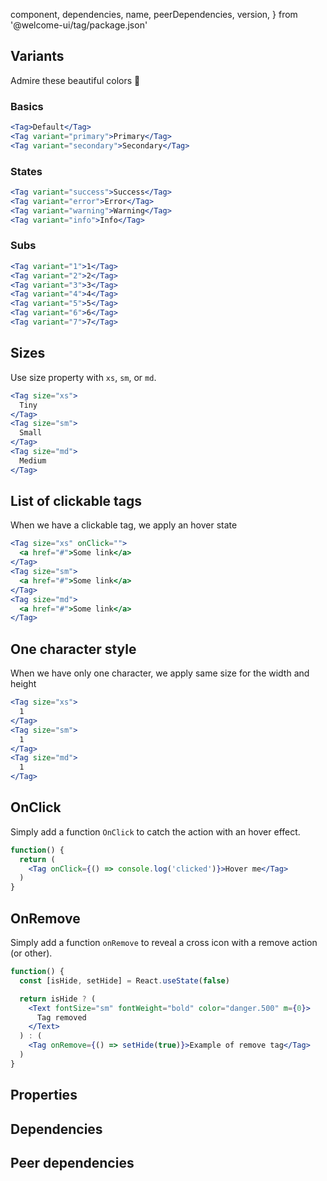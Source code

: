 
  component,
  dependencies,
  name,
  peerDependencies,
  version,
} from '@welcome-ui/tag/package.json'

<showcase
  version={version}
  name={name}
  component={component}
  description="Allows user to categorize or organized keywords."
/>

## Variants

Admire these beautiful colors 💅

### Basics

```jsx row
<Tag>Default</Tag>
<Tag variant="primary">Primary</Tag>
<Tag variant="secondary">Secondary</Tag>
```

### States

```jsx row
<Tag variant="success">Success</Tag>
<Tag variant="error">Error</Tag>
<Tag variant="warning">Warning</Tag>
<Tag variant="info">Info</Tag>
```

### Subs

```jsx row
<Tag variant="1">1</Tag>
<Tag variant="2">2</Tag>
<Tag variant="3">3</Tag>
<Tag variant="4">4</Tag>
<Tag variant="5">5</Tag>
<Tag variant="6">6</Tag>
<Tag variant="7">7</Tag>
```

## Sizes

Use size property with `xs`, `sm`, or `md`.

```jsx row
<Tag size="xs">
  Tiny
</Tag>
<Tag size="sm">
  Small
</Tag>
<Tag size="md">
  Medium
</Tag>
```

## List of clickable tags

When we have a clickable tag, we apply an hover state

```jsx row
<Tag size="xs" onClick="">
  <a href="#">Some link</a>
</Tag>
<Tag size="sm">
  <a href="#">Some link</a>
</Tag>
<Tag size="md">
  <a href="#">Some link</a>
</Tag>
```

## One character style

When we have only one character, we apply same size for the width and height

```jsx row
<Tag size="xs">
  1
</Tag>
<Tag size="sm">
  1
</Tag>
<Tag size="md">
  1
</Tag>
```

## OnClick

Simply add a function `OnClick` to catch the action with an hover effect.

```jsx
function() {
  return (
    <Tag onClick={() => console.log('clicked')}>Hover me</Tag>
  )
}
```

## OnRemove

Simply add a function `onRemove` to reveal a cross icon with a remove action (or other).

```jsx
function() {
  const [isHide, setHide] = React.useState(false)

  return isHide ? (
    <Text fontSize="sm" fontWeight="bold" color="danger.500" m={0}>
      Tag removed
    </Text>
  ) : (
    <Tag onRemove={() => setHide(true)}>Example of remove tag</Tag>
  )
}
```

## Properties

<props propTypes={props.propTypes.Tag} />

## Dependencies

<dependencies dependencies={dependencies} />

## Peer dependencies

<dependencies dependencies={peerDependencies} />

<pagination />
